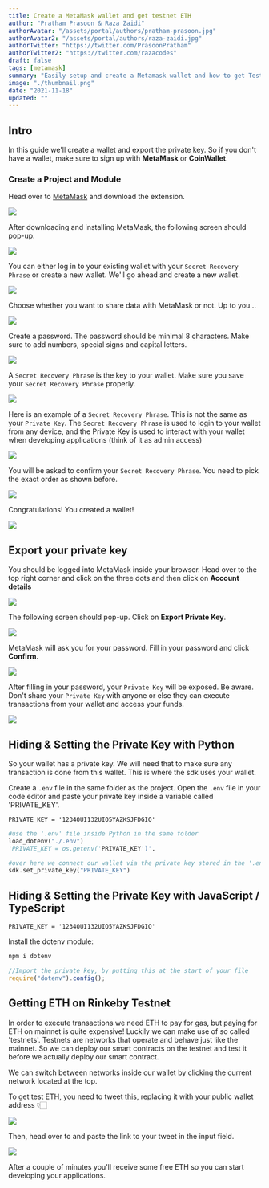 ```yaml
---
title: Create a MetaMask wallet and get testnet ETH
author: "Pratham Prasoon & Raza Zaidi"
authorAvatar: "/assets/portal/authors/pratham-prasoon.jpg"
authorAvatar2: "/assets/portal/authors/raza-zaidi.jpg"
authorTwitter: "https://twitter.com/PrasoonPratham"
authorTwitter2: "https://twitter.com/razacodes"
draft: false
tags: [metamask]
summary: "Easily setup and create a Metamask wallet and how to get Testnet ETH on Rinkeby"
image: "./thumbnail.png"
date: "2021-11-18"
updated: ""
---
```


## Intro

In this guide we'll create a wallet and export the private key. So if you don't have a wallet, make sure to sign up with **MetaMask** or **CoinWallet**.

### Create a Project and Module

Head over to [MetaMask](https://metamask.io/download.html) and download the extension.

![](./untitled.png)

After downloading and installing MetaMask, the following screen should pop-up.

![](./untitled-1.png)

You can either log in to your existing wallet with your `Secret Recovery Phrase` or create a new wallet. We'll go ahead and create a new wallet.

![](./untitled-2.png)

Choose whether you want to share data with MetaMask or not. Up to you...

![](./untitled-3.png)

Create a password. The password should be minimal 8 characters. Make sure to add numbers, special signs and capital letters.

![](./untitled-4.png)

A `Secret Recovery Phrase` is the key to your wallet. Make sure you save your `Secret Recovery Phrase` properly.

![](./untitled-5.png)

Here is an example of a `Secret Recovery Phrase`. This is not the same as your `Private Key`. The `Secret Recovery Phrase` is used to login to your wallet from any device, and the Private Key is used to interact with your wallet when developing applications (think of it as admin access)

![](./untitled-6.png)

You will be asked to confirm your `Secret Recovery Phrase`. You need to pick the exact order as shown before.

![](./untitled-7.png)

Congratulations! You created a wallet!

![](./untitled-8.png)

## Export your private key

You should be logged into MetaMask inside your browser. Head over to the top right corner and click on the three dots and then click on **Account details**

![](./untitled-9.png)

The following screen should pop-up. Click on **Export Private Key**.

![](./untitled-10.png)

MetaMask will ask you for your password. Fill in your password and click **Confirm**.

![](./untitled-11.png)

After filling in your password, your `Private Key` will be exposed. Be aware. Don't share your `Private Key` with anyone or else they can execute transactions from your wallet and access your funds.

![](./untitled-12.png)

## Hiding & Setting the Private Key with Python

So your wallet has a private key. We will need that to make sure any transaction is done from this wallet. This is where the sdk uses your wallet.

Create a `.env` file in the same folder as the project. Open the `.env` file in your code editor and paste your private key inside a variable called 'PRIVATE_KEY'.

```python:.env
PRIVATE_KEY = '1234OUI132UIO5YAZKSJFDGIO'
```

```python
#use the '.env' file inside Python in the same folder
load_dotenv("./.env")
'PRIVATE_KEY = os.getenv('PRIVATE_KEY')'.

#over here we connect our wallet via the private key stored in the '.env' file
sdk.set_private_key("PRIVATE_KEY")
```

## Hiding & Setting the Private Key with JavaScript / TypeScript

```python:.env
PRIVATE_KEY = '1234OUI132UIO5YAZKSJFDGIO'
```

Install the dotenv module:

```bash
npm i dotenv
```

```jsx
//Import the private key, by putting this at the start of your file
require("dotenv").config();
```

## Getting ETH on Rinkeby Testnet

In order to execute transactions we need ETH to pay for gas, but paying for ETH on mainnet is quite expensive! Luckily we can make use of so called 'testnets'. Testnets are networks that operate and behave just like the mainnet. So we can deploy our smart contracts on the testnet and test it before we actually deploy our smart contract.

We can switch between networks inside our wallet by clicking the current network located at the top.

To get test ETH, you need to tweet [this](https://twitter.com/intent/tweet?text=Requesting%20faucet%20funds%20into%200x0000000000000000000000000000000000000000%20on%20the%20%23Rinkeby%20%23Ethereum%20test%20network.), replacing it with your public wallet address 👇🏻

![](./untitled-13.png)

Then, head over to [](https://faucet.rinkeby.io/) and paste the link to your tweet in the input field.

![](./untitled-14.png)

After a couple of minutes you'll receive some free ETH so you can start developing your applications.
